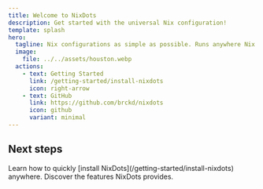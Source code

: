```yaml
---
title: Welcome to NixDots
description: Get started with the universal Nix configuration!
template: splash
hero:
  tagline: Nix configurations as simple as possible. Runs anywhere Nix does!
  image:
    file: ../../assets/houston.webp
  actions:
    - text: Getting Started
      link: /getting-started/install-nixdots
      icon: right-arrow
    - text: GitHub
      link: https://github.com/brckd/nixdots
      icon: github
      variant: minimal
---
```



## Next steps

<CardGrid stagger>
  <Card title="Install NixDots" icon="rocket">
    Learn how to quickly [install NixDots](/getting-started/install-nixdots)
    anywhere.
  </Card>
  <Card title="Discover Features" icon="star">
    Discover the features NixDots provides.
  </Card>
</CardGrid>
